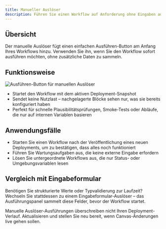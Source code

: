 ```yaml
---
title: Manueller Auslöser
description: Führen Sie einen Workflow auf Anforderung ohne Eingaben aus
---
```



## Übersicht

Der manuelle Auslöser fügt einen einfachen Ausführen-Button am Anfang Ihres Workflows hinzu. Verwenden Sie ihn, wenn Sie den Workflow sofort ausführen möchten, ohne zusätzliche Daten zu sammeln.

## Funktionsweise

<div className='flex justify-center my-6'>
  <Image
    src='/static/triggers/manual-run-light.png'
    alt='Ausführen-Button für manuellen Auslöser'
    width={400}
    height={250}
    className='rounded-xl border border-border shadow-sm'
  />
</div>

- Startet den Workflow mit dem aktiven Deployment-Snapshot
- Sendet keine Nutzlast – nachgelagerte Blöcke sehen nur, was sie bereits konfiguriert haben
- Perfekt für schnelle Plausibilitätsprüfungen, Smoke-Tests oder Abläufe, die nur auf internen Variablen basieren

## Anwendungsfälle

- Starten Sie einen Workflow nach der Veröffentlichung eines neuen Deployments, um zu bestätigen, dass alles noch funktioniert
- Führen Sie Wartungsaufgaben aus, die keine externe Eingabe erfordern
- Lösen Sie untergeordnete Workflows aus, die nur Status- oder Umgebungsvariablen lesen

## Vergleich mit Eingabeformular

Benötigen Sie strukturierte Werte oder Typvalidierung zur Laufzeit? Wechseln Sie stattdessen zu einem Eingabeformular-Auslöser – das Ausführungspanel sammelt diese Felder, bevor der Workflow startet.

<Callout>
Manuelle Auslöser-Ausführungen überschreiben nicht Ihren Deployment-Verlauf. Aktualisieren und stellen Sie neu bereit, wenn Canvas-Änderungen live gehen sollen.
</Callout>
